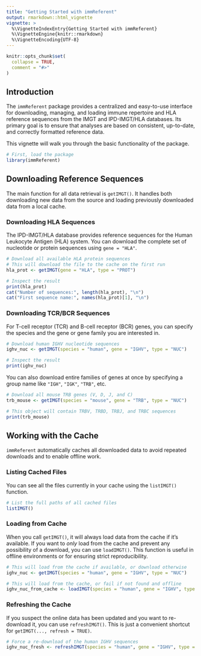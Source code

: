 ```yaml
---
title: "Getting Started with immReferent"
output: rmarkdown::html_vignette
vignette: >
  %\VignetteIndexEntry{Getting Started with immReferent}
  %\VignetteEngine{knitr::rmarkdown}
  %\VignetteEncoding{UTF-8}
---
```


```r
knitr::opts_chunk$set(
  collapse = TRUE,
  comment = "#>"
)
```

## Introduction

The `immReferent` package provides a centralized and easy-to-use interface for downloading, managing, and loading immune repertoire and HLA reference sequences from the IMGT and IPD-IMGT/HLA databases. Its primary goal is to ensure that analyses are based on consistent, up-to-date, and correctly formatted reference data.

This vignette will walk you through the basic functionality of the package.

```r
# First, load the package
library(immReferent)
```

## Downloading Reference Sequences

The main function for all data retrieval is `getIMGT()`. It handles both downloading new data from the source and loading previously downloaded data from a local cache.

### Downloading HLA Sequences

The IPD-IMGT/HLA database provides reference sequences for the Human Leukocyte Antigen (HLA) system. You can download the complete set of nucleotide or protein sequences using `gene = "HLA"`.

```r
# Download all available HLA protein sequences
# This will download the file to the cache on the first run
hla_prot <- getIMGT(gene = "HLA", type = "PROT")

# Inspect the result
print(hla_prot)
cat("Number of sequences:", length(hla_prot), "\n")
cat("First sequence name:", names(hla_prot)[1], "\n")
```

### Downloading TCR/BCR Sequences

For T-cell receptor (TCR) and B-cell receptor (BCR) genes, you can specify the species and the gene or gene family you are interested in.

```r
# Download human IGHV nucleotide sequences
ighv_nuc <- getIMGT(species = "human", gene = "IGHV", type = "NUC")

# Inspect the result
print(ighv_nuc)
```

You can also download entire families of genes at once by specifying a group name like `"IGH"`, `"IGK"`, `"TRB"`, etc.

```r
# Download all mouse TRB genes (V, D, J, and C)
trb_mouse <- getIMGT(species = "mouse", gene = "TRB", type = "NUC")

# This object will contain TRBV, TRBD, TRBJ, and TRBC sequences
print(trb_mouse)
```

## Working with the Cache

`immReferent` automatically caches all downloaded data to avoid repeated downloads and to enable offline work.

### Listing Cached Files

You can see all the files currently in your cache using the `listIMGT()` function.

```r
# List the full paths of all cached files
listIMGT()
```

### Loading from Cache

When you call `getIMGT()`, it will always load data from the cache if it's available. If you want to *only* load from the cache and prevent any possibility of a download, you can use `loadIMGT()`. This function is useful in offline environments or for ensuring strict reproducibility.

```r
# This will load from the cache if available, or download otherwise
ighv_nuc <- getIMGT(species = "human", gene = "IGHV", type = "NUC")

# This will load from the cache, or fail if not found and offline
ighv_nuc_from_cache <- loadIMGT(species = "human", gene = "IGHV", type = "NUC")
```

### Refreshing the Cache

If you suspect the online data has been updated and you want to re-download it, you can use `refreshIMGT()`. This is just a convenient shortcut for `getIMGT(..., refresh = TRUE)`.

```r
# Force a re-download of the human IGHV sequences
ighv_nuc_fresh <- refreshIMGT(species = "human", gene = "IGHV", type = "NUC")
```
